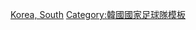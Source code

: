 {{National squad
 | name        = 2015年亞洲盃足球賽南韓參賽名單
 | bg          = #CE1126
 | fg          = white
 | bordercolor = blue
 | country     = 韓國
 | comp link   = 2015年亞洲盃足球賽
 | comp        = 2015年亞洲盃足球賽（亞軍）
 | p1          = [[鄭成龍]]
 | p2          = [[金昌洙]]
 | p3          = [[金珍洙]]
 | p4          = [[金周榮]]
 | p5          = [[郭泰輝]]
 | p6          = [[朴柱昊]]
 | p7          = [[孫興慜]]
 | p8          = {{link-ko|金民友|김민우 (축구 선수)}}
 | p9          = {{link-ko|曹永哲|조영철 (축구 선수)}}
 | p10         = [[南泰熙]]
 | p11         = [[李根镐]]
 | p12         = {{link-ko|韓敎元|한교원}}
 | p13         = [[具滋哲]]
 | p14         = [[韓國榮]]
 | p15         = {{link-ko|李明柱|이명주 (축구 선수)}}
 | p16         = [[奇誠庸]] [[File:Captain sports.svg|12px]]
 | p17         = [[李青龍]]
 | p18         = [[李庭協]]
 | p19         = [[金英權]]
 | p20         = [[張賢秀]]
 | p21         = [[金承奎]]
 | p22         = [[车杜里]]
 | p23         = [[金鎮鉉]]
 | coach       = [[乌利·施蒂利克|-{zh-hans:施蒂利克;zh-hk:史泰歷克;zh-tw:施蒂利克;}-]]
}}<noinclude>
[[Category:2015年亚洲杯足球赛参赛名单模板|Korea, South]]
[[Category:韓國國家足球隊模板]]
</noinclude>